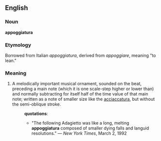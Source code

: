 ==English==

===Noun===
'''appoggiatura'''

===Etymology===
Borrowed from Italian ''appoggiatura'', derived from ''appoggiare'', meaning "to lean."

===Meaning===
#A melodically important musical ornament, sounded on the beat, preceding a main note (which it is one scale-step higher or lower than) and normally subtracting for itself half of the time value of that main note; written as a note of smaller size like the [[acciaccatura]], but without the semi-oblique stroke.
#:'''quotations''':
#:*"The following Adagietto was like a long, melting '''appoggiatura''' composed of smaller dying falls and languid resolutions." &mdash; ''New York Times'', March 2, 1992